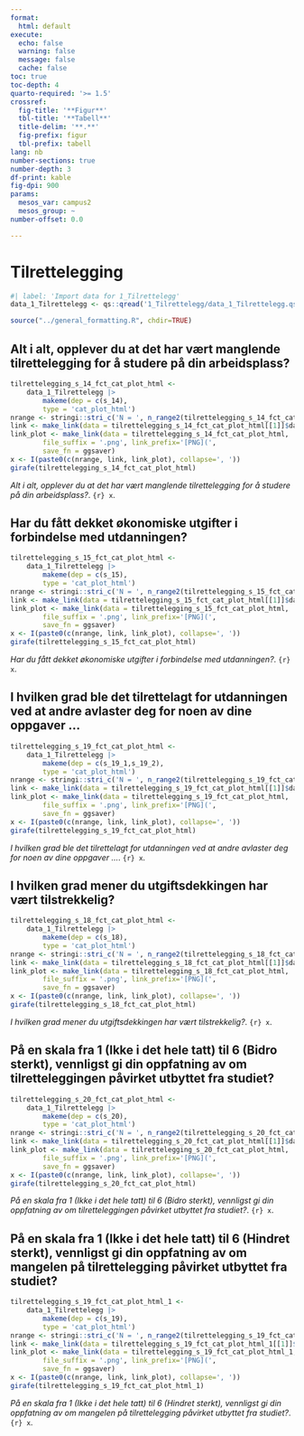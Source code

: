 ```yaml
---
format:
  html: default
execute:
  echo: false
  warning: false
  message: false
  cache: false
toc: true
toc-depth: 4
quarto-required: '>= 1.5'
crossref:
  fig-title: '**Figur**'
  tbl-title: '**Tabell**'
  title-delim: '**.**'
  fig-prefix: figur
  tbl-prefix: tabell
lang: nb
number-sections: true
number-depth: 3
df-print: kable
fig-dpi: 900
params:
  mesos_var: campus2
  mesos_group: ~
number-offset: 0.0

---
```

# Tilrettelegging
```r
#| label: 'Import data for 1_Tilrettelegg'
data_1_Tilrettelegg <- qs::qread('1_Tilrettelegg/data_1_Tilrettelegg.qs')
```
```r
source("../general_formatting.R", chdir=TRUE)
```

## Alt i alt, opplever du at det har vært manglende tilrettelegging for å studere på din arbeidsplass?{#sec-Alt-i-alt-opplever-du-at-det-har-vart-manglende-tilrettelegging-for-a-studere-pa-din-arbeidsplass--22}


::: {#fig-tilrettelegging-s-14-fct-cat-plot-html}

```r
tilrettelegging_s_14_fct_cat_plot_html <-
	data_1_Tilrettelegg |>
		makeme(dep = c(s_14),
		type = 'cat_plot_html')
nrange <- stringi::stri_c('N = ', n_range2(tilrettelegging_s_14_fct_cat_plot_html[[1]]))
link <- make_link(data = tilrettelegging_s_14_fct_cat_plot_html[[1]]$data)
link_plot <- make_link(data = tilrettelegging_s_14_fct_cat_plot_html,
		file_suffix = '.png', link_prefix='[PNG](',
		save_fn = ggsaver)
x <- I(paste0(c(nrange, link, link_plot), collapse=', '))
girafe(tilrettelegging_s_14_fct_cat_plot_html)
```

_Alt i alt, opplever du at det har vært manglende tilrettelegging for å studere på din arbeidsplass?_. `{r} x`.

:::


## Har du fått dekket økonomiske utgifter i forbindelse med utdanningen?{#sec-Har-du-fatt-dekket-okonomiske-utgifter-i-forbindelse-med-utdanningen--51}


::: {#fig-tilrettelegging-s-15-fct-cat-plot-html}

```r
tilrettelegging_s_15_fct_cat_plot_html <-
	data_1_Tilrettelegg |>
		makeme(dep = c(s_15),
		type = 'cat_plot_html')
nrange <- stringi::stri_c('N = ', n_range2(tilrettelegging_s_15_fct_cat_plot_html[[1]]))
link <- make_link(data = tilrettelegging_s_15_fct_cat_plot_html[[1]]$data)
link_plot <- make_link(data = tilrettelegging_s_15_fct_cat_plot_html,
		file_suffix = '.png', link_prefix='[PNG](',
		save_fn = ggsaver)
x <- I(paste0(c(nrange, link, link_plot), collapse=', '))
girafe(tilrettelegging_s_15_fct_cat_plot_html)
```

_Har du fått dekket økonomiske utgifter i forbindelse med utdanningen?_. `{r} x`.

:::


## I hvilken grad ble det tilrettelagt for utdanningen ved at andre avlaster deg for noen av dine oppgaver ...{#sec-I-hvilken-grad-ble-det-tilrettelagt-for-utdanningen-ved-at-andre-avlaster-deg-for-noen-av-dine-oppgaver--89}


::: {#fig-tilrettelegging-s-19-fct-cat-plot-html}

```r
tilrettelegging_s_19_fct_cat_plot_html <-
	data_1_Tilrettelegg |>
		makeme(dep = c(s_19_1,s_19_2),
		type = 'cat_plot_html')
nrange <- stringi::stri_c('N = ', n_range2(tilrettelegging_s_19_fct_cat_plot_html[[1]]))
link <- make_link(data = tilrettelegging_s_19_fct_cat_plot_html[[1]]$data)
link_plot <- make_link(data = tilrettelegging_s_19_fct_cat_plot_html,
		file_suffix = '.png', link_prefix='[PNG](',
		save_fn = ggsaver)
x <- I(paste0(c(nrange, link, link_plot), collapse=', '))
girafe(tilrettelegging_s_19_fct_cat_plot_html)
```

_I hvilken grad ble det tilrettelagt for utdanningen ved at andre avlaster deg for noen av dine oppgaver ..._. `{r} x`.

:::


## I hvilken grad mener du utgiftsdekkingen har vært tilstrekkelig?{#sec-I-hvilken-grad-mener-du-utgiftsdekkingen-har-vart-tilstrekkelig--70}


::: {#fig-tilrettelegging-s-18-fct-cat-plot-html}

```r
tilrettelegging_s_18_fct_cat_plot_html <-
	data_1_Tilrettelegg |>
		makeme(dep = c(s_18),
		type = 'cat_plot_html')
nrange <- stringi::stri_c('N = ', n_range2(tilrettelegging_s_18_fct_cat_plot_html[[1]]))
link <- make_link(data = tilrettelegging_s_18_fct_cat_plot_html[[1]]$data)
link_plot <- make_link(data = tilrettelegging_s_18_fct_cat_plot_html,
		file_suffix = '.png', link_prefix='[PNG](',
		save_fn = ggsaver)
x <- I(paste0(c(nrange, link, link_plot), collapse=', '))
girafe(tilrettelegging_s_18_fct_cat_plot_html)
```

_I hvilken grad mener du utgiftsdekkingen har vært tilstrekkelig?_. `{r} x`.

:::


## På en skala fra 1 (Ikke i det hele tatt) til 6 (Bidro sterkt), vennligst gi din oppfatning av om tilretteleggingen påvirket utbyttet fra studiet?{#sec-Pa-en-skala-fra-1-Ikke-i-det-hele-tatt-til-6-Bidro-sterkt-vennligst-gi-din-oppfatning-av-om-tilretteleggingen-pavirket-utbyttet-fra-studiet--22}


::: {#fig-tilrettelegging-s-20-fct-cat-plot-html}

```r
tilrettelegging_s_20_fct_cat_plot_html <-
	data_1_Tilrettelegg |>
		makeme(dep = c(s_20),
		type = 'cat_plot_html')
nrange <- stringi::stri_c('N = ', n_range2(tilrettelegging_s_20_fct_cat_plot_html[[1]]))
link <- make_link(data = tilrettelegging_s_20_fct_cat_plot_html[[1]]$data)
link_plot <- make_link(data = tilrettelegging_s_20_fct_cat_plot_html,
		file_suffix = '.png', link_prefix='[PNG](',
		save_fn = ggsaver)
x <- I(paste0(c(nrange, link, link_plot), collapse=', '))
girafe(tilrettelegging_s_20_fct_cat_plot_html)
```

_På en skala fra 1 (Ikke i det hele tatt) til 6 (Bidro sterkt), vennligst gi din oppfatning av om tilretteleggingen påvirket utbyttet fra studiet?_. `{r} x`.

:::


## På en skala fra 1 (Ikke i det hele tatt) til 6 (Hindret sterkt), vennligst gi din oppfatning av om mangelen på tilrettelegging påvirket utbyttet fra studiet?{#sec-Pa-en-skala-fra-1-Ikke-i-det-hele-tatt-til-6-Hindret-sterkt-vennligst-gi-din-oppfatning-av-om-mangelen-pa-tilrettelegging-pavirket-utbyttet-fra-studiet--50}


::: {#fig-tilrettelegging-s-19-fct-cat-plot-html-1}

```r
tilrettelegging_s_19_fct_cat_plot_html_1 <-
	data_1_Tilrettelegg |>
		makeme(dep = c(s_19),
		type = 'cat_plot_html')
nrange <- stringi::stri_c('N = ', n_range2(tilrettelegging_s_19_fct_cat_plot_html_1[[1]]))
link <- make_link(data = tilrettelegging_s_19_fct_cat_plot_html_1[[1]]$data)
link_plot <- make_link(data = tilrettelegging_s_19_fct_cat_plot_html_1,
		file_suffix = '.png', link_prefix='[PNG](',
		save_fn = ggsaver)
x <- I(paste0(c(nrange, link, link_plot), collapse=', '))
girafe(tilrettelegging_s_19_fct_cat_plot_html_1)
```

_På en skala fra 1 (Ikke i det hele tatt) til 6 (Hindret sterkt), vennligst gi din oppfatning av om mangelen på tilrettelegging påvirket utbyttet fra studiet?_. `{r} x`.

:::
